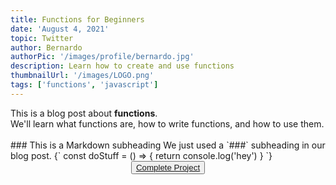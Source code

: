 ```yaml
---
title: Functions for Beginners
date: 'August 4, 2021'
topic: Twitter
author: Bernardo
authorPic: '/images/profile/bernardo.jpg'
description: Learn how to create and use functions
thumbnailUrl: '/images/LOGO.png'
tags: ['functions', 'javascript']
---
```


<div>
  This is a blog post about <strong>functions</strong>. <br />
  We'll learn what functions are, how to write functions, and how to use them.
</div>
<br />
### This is a Markdown subheading We just used a `###` subheading in our blog
post.
<SyntaxHighlighter language="javascript">
  {`
    const doStuff = () => {
      return console.log('hey')
    }
  `}
</SyntaxHighlighter>

<Center>
  <div>
    <Button>
      <a target="_blank" href={"https://poap.website/vinci"}>
        Complete Project
      </a>
    </Button>
  </div>
</Center>
